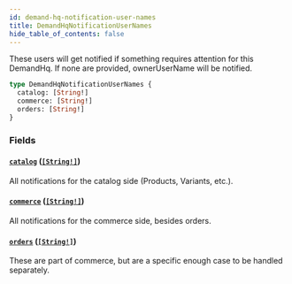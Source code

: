 ```yaml
---
id: demand-hq-notification-user-names
title: DemandHqNotificationUserNames
hide_table_of_contents: false
---
```



These users will get notified if something requires attention for this DemandHq.
If none are provided, ownerUserName will be notified.

```graphql
type DemandHqNotificationUserNames {
  catalog: [String!]
  commerce: [String!]
  orders: [String!]
}
```


### Fields

#### [`catalog`](#) ([`[String!]`](/developers/demandhq-apis/demand-api/graphql/reference/scalars/string))

All notifications for the catalog side (Products, Variants, etc.).


#### [`commerce`](#) ([`[String!]`](/developers/demandhq-apis/demand-api/graphql/reference/scalars/string))

All notifications for the commerce side, besides orders.


#### [`orders`](#) ([`[String!]`](/developers/demandhq-apis/demand-api/graphql/reference/scalars/string))

These are part of commerce, but are a specific enough case to be handled separately.




